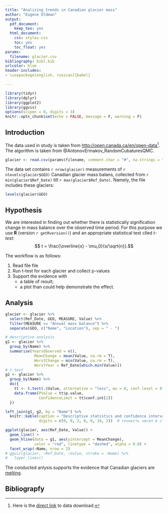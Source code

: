 ```yaml
---
title: "Analizing trends in Canadian glacier mass"
author: "Eugene Oldman"
output:
  pdf_document:
    keep_tex: yes
  html_document:
    css: styles.css
    toc: yes
    toc_float: yes
params:
  filename: glacier.csv
bibliography: bibl.bib
urlcolor: blue
header-includes:
- \usepackage[english, russian]{babel}

---
```


```r
library(tidyr)
library(dplyr)
library(ggplot2)
library(ggvis)
options(scipen = 0, digits = 3)
knitr::opts_chunk$set(echo = FALSE, message = F, warning = F)
```

## Introduction

The data used in study is taken from <http://open.canada.ca/en/open-data>[^1]. The
algorithm is taken from @AntonovErmakov_RandsmCubaturesQMC.

[^1]: Here is the [direct link](http://www20.statcan.gc.ca/tables-tableaux/cansim/csv/01530102-eng.zip)
to data download.

```r
glacier <- read.csv(params$filename, comment.char = "#", na.strings = "..")
```

The data set contains `r nrow(glacier)` measurements of `r nlevels(glacier$GEO)` 
Canadian glacier mass balans, collected from `r min(glacier$Ref_Date)` till 
`r max(glacier$Ref_Date)`. Namely, the file includes these glaciers:

```r
levels(glacier$GEO)
```

## Hypothesis

We are interested in finding out whether there is statistically
signification change in mass balance over the observed time period. For this 
purpose we use **R** (version `r getRversion()`) and an appropriate 
statistical test clled _t-test_: $$ t = \frac{\overline{x} - \mu_0}{s/\sqrt{n}}.$$

The workflow is as follows:

1. Read file file
2. Run t-test for each glacier and collect p-values
3. Support the evidence with 
    + a table of result;
    + a plot than could help demonstrate the effect.

## Analysis

```r
glacier <- glacier %>% 
  select(Ref_Date, GEO, MEASURE, Value) %>% 
  filter(MEASURE == "Annual mass balance") %>% 
  separate(GEO, c("Name", "Location"), sep = " - ")

# descriptive analysis
g1 <- glacier %>% 
  group_by(Name) %>% 
  summarise(YearsObserved = n(),
             MeanChange = mean(Value, na.rm = T),
             WorstChange = min(Value, na.rm = T),
             WorstYear = Ref_Date[which.min(Value)])
# t-test
g2 <- glacier %>% 
  group_by(Name) %>% 
  do({
    tt <- t.test(.$Value, alternative = "less", mu = 0, conf.level = 0.99)
    data.frame(PValue = tt$p.value,
               ConfidenceLimit = tt$conf.int[2])
  })

left_join(g1, g2, by = "Name") %>% 
  knitr::kable(caption = "Descriptive statistics and confidence intervals",
               digits = c(0, 0, 2, 0, 0, 10, 2))  # точность чисел в столбцах
```

    
```r
ggplot(glacier, aes(Ref_Date, Value)) +
  geom_line() +
  geom_hline(data = g1, aes(yintercept = MeanChange),
             color = "red", linetype = "dashed", alpha = 0.8) +
  facet_wrap(~Name, nrow = 2)
# ggvis(glacier, ~Ref_Date, ~Value, stroke = ~Name) %>% 
#   layer_lines()
```

The conducted anlysis supports the evidence that Canadian glaciers are
<u>melting</u>.

## Bibliograpfy

